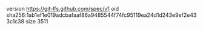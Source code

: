 version https://git-lfs.github.com/spec/v1
oid sha256:1ab1ef1e019adcbafaaf86a9485544f74fc95119ea24d1d243e9ef2e433c1c38
size 3511
